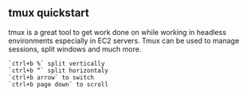 ## tmux quickstart

tmux is a great tool to get work done on while working in headless environments especially in EC2 servers. Tmux can be used to manage sessions, split windows and much more.
```
`ctrl+b %` split vertically
`ctrl+b “` split horizontaly
`ctrl+b arrow` to switch
`ctrl+b page down` to scroll
```
